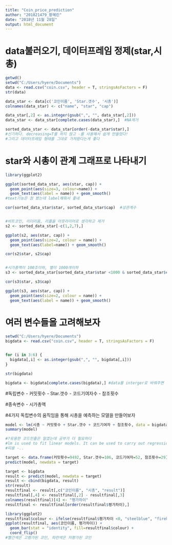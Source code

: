 ---
title: "Coin_price_prediction"
author: "201821479_황혜린"
date: "2018년 11월 28일"
output: html_document
---


# data불러오기, 데이터프레임 정제(star,시총)
```{r}
getwd()
setwd("C:/Users/hyere/Documents")
data <- read.csv("coin.csv", header = T, stringsAsFactors = F)
str(data)

data_star <- data[c('코인이름', 'Star.갯수', '시총')]
colnames(data_star) <- c("name", "star", "cap")

data_star[,2] <- as.integer(gsub(",", "", data_star[,2]))
data_star <- data_star[complete.cases(data_star),]  #NA제거

sorted_data_star <- data_star[order(-data_star$star),]
#신기하다. decreasing=T를 하지 않고 -를 사용해서 쉽게 만들었다! 
#그리고 데이터프레임 형태를 그대로 가져왔다는게 좋다 

```

# star와 시총이 관계 그래프로 나타내기 
```{r}
library(ggplot2)

ggplot(sorted_data_star, aes(star, cap)) +
  geom_point(aes(size=3, colour=name)) + 
  geom_text(aes(label = name)) + geom_smooth()
#text기능은 첨 봤는데 label해줘서 좋네 

cor(sorted_data_star$star, sorted_data_star$cap)  #상관계수 


#비트코인, 이더리움, 리플을 아웃라이어로 생각하고 제거 
s2 <- sorted_data_star[-c(1,2,7),]

ggplot(s2, aes(star, cap)) + 
  geom_point(aes(size=2, colour = name)) +
  geom_text(aes(label=name)) + geom_smooth()

cor(s2$star, s2$cap)


#시가총액이 100조이하, 별이 1000개이하 
s3 <- sorted_data_star[sorted_data_star$star <1000 & sorted_data_star$cap <100 ,]

cor(s3$star, s3$cap)

ggplot(s3, aes(star, cap)) + 
  geom_point(aes(size=2, colour = name)) + 
  geom_text(aes(label = name)) + geom_smooth()
```

# 여러 변수들을 고려해보자 
```{r}
setwd("C:/Users/hyere/Documents")
bigdata <- read.csv("coin.csv", header = T, stringsAsFactors = F)


for (i in 3:6) {
  bigdata[,i] <- as.integer(gsub(",", "", bigdata[,i]))
}

str(bigdata)

bigdata <- bigdata[complete.cases(bigdata),] #data를 interger로 바꿔주면 결측치들은 na라고 표시된다. 그 후 실행해야 하는 코드 
```

#독립변수 
- 커밋횟수 
- Star.갯수 
- 코드기여자수 
- 참조횟수 

#종속변수 
- 시가총액 

#4가지 독립변수의 움직임을 통해 시총을 예측하는 모델을 만들어보자 
```{r}
model <- lm(시총 ~ 커밋횟수 + Star.갯수 + 코드기여자 + 참조횟수, data = bigdata)
summary(model)

#?유용한 코드인줄은 알겠는데 공부가 더 필요하다 
#lm is used to fit linear models. It can be used to carry out regression, single stratum analysis of variance and analysis of covariance (although aov may provide a more convenient interface for these). 
#띠용 -..

target <- data.frame(커밋횟수=9492, Star.갯수=106, 코드기여자=52, 참조횟수=29)
predict(model, newdata = target)
```

```{r}
target <- bigdata
result <- predict(model, newdata = target)
result <- cbind(bigdata, result)
str(result)
resultfinal <- result[,c("코인이름", "시총", "result")]
resultfinal[,4] <- resultfinal[,2] - resultfinal[,3]
colnames(resultfinal)[4] <- "평가차이"
resultfinal <- resultfinal[order(resultfinal$평가차이),]

library(ggplot2)
resultfinal$colour <- ifelse(resultfinal$평가차이 <0, "steelblue", "firebrick1")
ggplot(resultfinal, aes(코인이름, 평가차이)) +
  geom_bar(stat = "identity", fill=resultfinal$colour) +
  coord_flip()
#빨간색은 고평가된 코인, 파란색은 저평가된 코인 
```



















